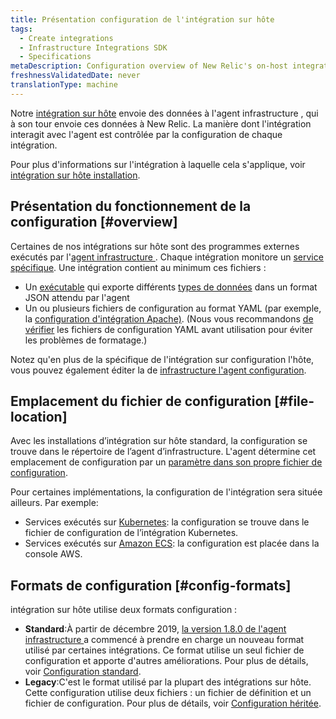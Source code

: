 ```yaml
---
title: Présentation configuration de l'intégration sur hôte
tags:
  - Create integrations
  - Infrastructure Integrations SDK
  - Specifications
metaDescription: Configuration overview of New Relic's on-host integrations.
freshnessValidatedDate: never
translationType: machine
---
```


Notre [intégration sur hôte](/docs/infrastructure/host-integrations/installation/install-infrastructure-host-integrations) envoie des données à l&apos;agent infrastructure , qui à son tour envoie ces données à New Relic. La manière dont l&apos;intégration interagit avec l&apos;agent est contrôlée par la configuration de chaque intégration.

Pour plus d&apos;informations sur l&apos;intégration à laquelle cela s&apos;applique, voir [intégration sur hôte installation](/docs/infrastructure/host-integrations/installation/install-infrastructure-host-integrations).

## Présentation du fonctionnement de la configuration [#overview]

Certaines de nos intégrations sur hôte sont des programmes externes exécutés par l&apos;[agent infrastructure ](/docs/infrastructure/install-configure-infrastructure/configuration/configure-infrastructure-agent). Chaque intégration monitore un [service spécifique](/docs/integrations/host-integrations/host-integrations-list). Une intégration contient au minimum ces fichiers :

* Un [exécutable](/docs/infrastructure/infrastructure-integrations/custom-integrations/create-integration-executable-file) qui exporte différents [types de données](/docs/integrations/new-relic-integrations/get-started/introduction-infrastructure-integrations#data-types) dans un format JSON attendu par l&apos;agent
* Un ou plusieurs fichiers de configuration au format YAML (par exemple, la [configuration d&apos;intégration Apache)](/docs/integrations/host-integrations/host-integrations-list/kafka-monitoring-integration#config). (Nous vous recommandons [de vérifier](http://www.yamllint.com/) les fichiers de configuration YAML avant utilisation pour éviter les problèmes de formatage.)

Notez qu&apos;en plus de la spécifique de l&apos;intégration sur configuration l&apos;hôte, vous pouvez également éditer la de [infrastructure l&apos;agent configuration](/docs/infrastructure/install-infrastructure-agent/configuration/configure-infrastructure-agent).

## Emplacement du fichier de configuration [#file-location]

Avec les installations d’intégration sur hôte standard, la configuration se trouve dans le répertoire de l’agent d’infrastructure. L&apos;agent détermine cet emplacement de configuration par un [paramètre dans son propre fichier de configuration](/docs/infrastructure/install-configure-manage-infrastructure/configuration/infrastructure-configuration-settings#plugin-dir).

Pour certaines implémentations, la configuration de l&apos;intégration sera située ailleurs. Par exemple:

* Services exécutés sur [Kubernetes](/docs/integrations/kubernetes-integration/link-apps-services/monitor-services-running-kubernetes): la configuration se trouve dans le fichier de configuration de l’intégration Kubernetes.
* Services exécutés sur [Amazon ECS](/docs/integrations/host-integrations/host-integrations-list/monitor-services-running-amazon-ecs): la configuration est placée dans la console AWS.

## Formats de configuration [#config-formats]

intégration sur hôte utilise deux formats configuration :

* <DNT>**Standard**</DNT>:À partir de décembre 2019, [la version 1.8.0 de l&apos;agent infrastructure ](/docs/release-notes/infrastructure-release-notes/infrastructure-agent-release-notes)a commencé à prendre en charge un nouveau format utilisé par certaines intégrations. Ce format utilise un seul fichier de configuration et apporte d&apos;autres améliorations. Pour plus de détails, voir [Configuration standard](/docs/create-integrations/infrastructure-integrations-sdk/specifications/host-integrations-standard-configuration-format).
* <DNT>**Legacy**</DNT>:C&apos;est le format utilisé par la plupart des intégrations sur hôte. Cette configuration utilise deux fichiers : un fichier de définition et un fichier de configuration. Pour plus de détails, voir [Configuration héritée](/docs/create-integrations/infrastructure-integrations-sdk/specifications/host-integrations-legacy-configuration-format/).